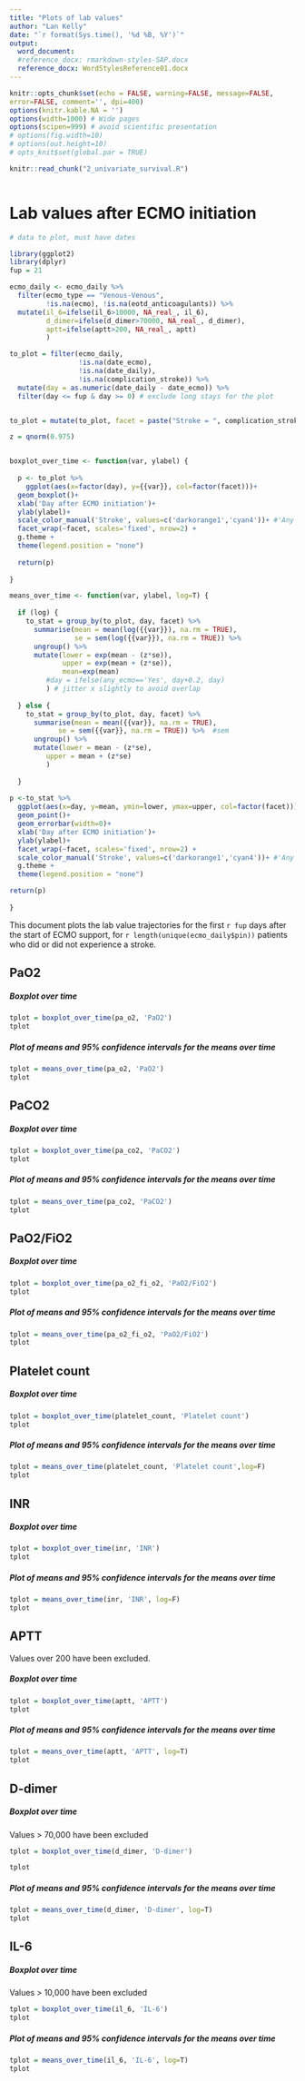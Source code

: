 ---
title: "Plots of lab values"
author: "Lan Kelly"
date: "`r format(Sys.time(), '%d %B, %Y')`"
output:   
  word_document: 
  #reference_docx: rmarkdown-styles-SAP.docx
  reference_docx: WordStylesReference01.docx
---

```{r setup, include=FALSE}
knitr::opts_chunk$set(echo = FALSE, warning=FALSE, message=FALSE, 
error=FALSE, comment='', dpi=400)
options(knitr.kable.NA = '')
options(width=1000) # Wide pages
options(scipen=999) # avoid scientific presentation
# options(fig.width=10)
# options(out.height=10)
# opts_knit$set(global.par = TRUE)


```

```{r, include = F}
knitr::read_chunk("2_univariate_survival.R")
```

```{r get_data}

```


\newpage

# Lab values after ECMO initiation



```{r, include=FALSE}
# data to plot, must have dates

library(ggplot2)
library(dplyr)
fup = 21

ecmo_daily <- ecmo_daily %>% 
  filter(ecmo_type == "Venous-Venous",
         !is.na(ecmo), !is.na(eotd_anticoagulants)) %>%
  mutate(il_6=ifelse(il_6>10000, NA_real_, il_6),
         d_dimer=ifelse(d_dimer>70000, NA_real_, d_dimer),
         aptt=ifelse(aptt>200, NA_real_, aptt)
         )

to_plot = filter(ecmo_daily, 
                 !is.na(date_ecmo),
                 !is.na(date_daily),
                 !is.na(complication_stroke)) %>%
  mutate(day = as.numeric(date_daily - date_ecmo)) %>%
  filter(day <= fup & day >= 0) # exclude long stays for the plot


to_plot = mutate(to_plot, facet = paste("Stroke = ", complication_stroke, sep='')) # nice facet

z = qnorm(0.975)


boxplot_over_time <- function(var, ylabel) {
  
  p <- to_plot %>%
    ggplot(aes(x=factor(day), y={{var}}, col=factor(facet)))+ 
  geom_boxplot()+
  xlab('Day after ECMO initiation')+
  ylab(ylabel)+
  scale_color_manual('Stroke', values=c('darkorange1','cyan4'))+ #'Any ECMO',,'cyan4'
  facet_wrap(~facet, scales='fixed', nrow=2) +
  g.theme +
  theme(legend.position = "none")
  
  return(p)
  
}

means_over_time <- function(var, ylabel, log=T) {
  
  if (log) {
    to_stat = group_by(to_plot, day, facet) %>%
      summarise(mean = mean(log({{var}}), na.rm = TRUE),
                se = sem(log({{var}}), na.rm = TRUE)) %>%  
      ungroup() %>%
      mutate(lower = exp(mean - (z*se)),
             upper = exp(mean + (z*se)),
             mean=exp(mean)
         #day = ifelse(any_ecmo=='Yes', day+0.2, day)
         ) # jitter x slightly to avoid overlap
    
  } else {
    to_stat = group_by(to_plot, day, facet) %>%
      summarise(mean = mean({{var}}, na.rm = TRUE),
            se = sem({{var}}, na.rm = TRUE)) %>%  #sem
      ungroup() %>%
      mutate(lower = mean - (z*se),
         upper = mean + (z*se)
         ) 
    
  }
  
p <-to_stat %>%
  ggplot(aes(x=day, y=mean, ymin=lower, ymax=upper, col=factor(facet)))+
  geom_point()+
  geom_errorbar(width=0)+
  xlab('Day after ECMO initiation')+
  ylab(ylabel)+
  facet_wrap(~facet, scales='fixed', nrow=2) +
  scale_color_manual('Stroke', values=c('darkorange1','cyan4'))+ #'Any ECMO', ,'cyan4'
  g.theme +
  theme(legend.position = "none")

return(p)
  
}

```

This document plots the lab value trajectories for the first `r fup` days after the start of ECMO support, for `r length(unique(ecmo_daily$pin))` patients who did or did not experience a stroke. 


\newpage
## PaO2

##### Boxplot over time

```{r, fig.width=8}

tplot = boxplot_over_time(pa_o2, 'PaO2')
tplot
```

##### Plot of means and 95% confidence intervals for the means over time

```{r, fig.width=8}

tplot = means_over_time(pa_o2, 'PaO2')
tplot
```


\newpage
## PaCO2


##### Boxplot over time

```{r, fig.width=8}

tplot = boxplot_over_time(pa_co2, 'PaCO2')
tplot
```

##### Plot of means and 95% confidence intervals for the means over time

```{r, fig.width=8}

tplot = means_over_time(pa_co2, 'PaCO2')
tplot
```



\newpage
## PaO2/FiO2



##### Boxplot over time

```{r, fig.width=8}

tplot = boxplot_over_time(pa_o2_fi_o2, 'PaO2/FiO2')
tplot
```

##### Plot of means and 95% confidence intervals for the means over time

```{r, fig.width=8}

tplot = means_over_time(pa_o2_fi_o2, 'PaO2/FiO2')
tplot
```






\newpage
## Platelet count

##### Boxplot over time

```{r, fig.width=8}


tplot = boxplot_over_time(platelet_count, 'Platelet count')
tplot
```

##### Plot of means and 95% confidence intervals for the means over time

```{r, fig.width=8}


tplot = means_over_time(platelet_count, 'Platelet count',log=F)
tplot
```



\newpage
## INR

##### Boxplot over time

```{r, fig.width=8}

tplot = boxplot_over_time(inr, 'INR')
tplot
```


##### Plot of means and 95% confidence intervals for the means over time

```{r, fig.width=8}

tplot = means_over_time(inr, 'INR', log=F)
tplot
```



\newpage
## APTT

Values over 200 have been excluded.

##### Boxplot over time

```{r, fig.width=8}

tplot = boxplot_over_time(aptt, 'APTT')
tplot
```

##### Plot of means and 95% confidence intervals for the means over time

```{r, fig.width=8}

tplot = means_over_time(aptt, 'APTT', log=T)
tplot
```




\newpage
## D-dimer

##### Boxplot over time

Values > 70,000 have been excluded

```{r, fig.width=8}


tplot = boxplot_over_time(d_dimer, 'D-dimer')

tplot
```

##### Plot of means and 95% confidence intervals for the means over time

```{r, fig.width=8}


tplot = means_over_time(d_dimer, 'D-dimer', log=T)
tplot
```




\newpage
## IL-6

##### Boxplot over time

Values > 10,000 have been excluded

```{r, fig.width=8}

tplot = boxplot_over_time(il_6, 'IL-6')
tplot
```

##### Plot of means and 95% confidence intervals for the means over time

```{r, fig.width=8}

tplot = means_over_time(il_6, 'IL-6', log=T)
tplot
```




